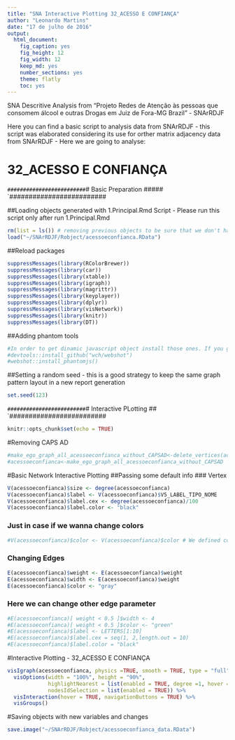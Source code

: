 ```yaml
---
title: "SNA Interactive Plotting 32_ACESSO E CONFIANÇA"
author: "Leonardo Martins"
date: "17 de julho de 2016"
output: 
  html_document: 
    fig_caption: yes
    fig_height: 12
    fig_width: 12
    keep_md: yes
    number_sections: yes
    theme: flatly
    toc: yes
---
```

SNA Descritive Analysis from "Projeto Redes de Atenção às pessoas que consomem álcool e outras Drogas em Juiz de Fora-MG   Brazil"  - SNArRDJF

Here you can find a basic script to analysis data from SNArRDJF - this script was elaborated considering its use for orther matrix adjacency data from SNArRDJF - Here we are going to analyse:

# 32_ACESSO E CONFIANÇA

`#########################
`# Basic Preparation #####
`#########################

##Loading objects generated with 1.Principal.Rmd Script - Please run this script only after run 1.Principal.Rmd
```r
rm(list = ls()) # removing previous objects to be sure that we don't have objects conflicts name
load("~/SNArRDJF/Robject/acessoeconfianca.RData")
```
##Reload packages
```r
suppressMessages(library(RColorBrewer))
suppressMessages(library(car))
suppressMessages(library(xtable))
suppressMessages(library(igraph))
suppressMessages(library(magrittr))
suppressMessages(library(keyplayer))
suppressMessages(library(dplyr))
suppressMessages(library(visNetwork))
suppressMessages(library(knitr))
suppressMessages(library(DT))
```
##Adding phantom tools
```r
#In order to get dinamic javascript object install those ones. If you get problems installing go to Stackoverflow.com and type your error to discover what to do. In some cases the libraries need to be intalled in outside R libs.
#devtools::install_github("wch/webshot")
#webshot::install_phantomjs()
```
##Setting a random seed - this is a good strategy to keep the same graph pattern layout in a new report generation
```r
set.seed(123)
```

`#########################
`# Interactive PLotting ##
`#########################

```r
knitr::opts_chunk$set(echo = TRUE)
```

#Removing CAPS AD
```r
#make_ego_graph_all_acessoeconfianca_without_CAPSAD<-delete_vertices(acessoeconfianca,V(acessoeconfianca)[V2_LABEL_ID=="q170_CAPS...CAPS.AD"])
#acessoeconfianca<-make_ego_graph_all_acessoeconfianca_without_CAPSAD
```

#Basic Network Interactive Plotting
##Passing some default info
### Vertex 
```r
V(acessoeconfianca)$size <- degree(acessoeconfianca)
V(acessoeconfianca)$label <- V(acessoeconfianca)$V5_LABEL_TIPO_NOME
V(acessoeconfianca)$label.cex <- degree(acessoeconfianca)/100
V(acessoeconfianca)$label.color <- "black"
```
### Just in case if we wanna change colors
```r
#V(acessoeconfianca)$color <- V(acessoeconfianca)$color # We defined colors in script 1.Principal.Rmd
```
### Changing Edges
```r
E(acessoeconfianca)$weight <- E(acessoeconfianca)$weight
E(acessoeconfianca)$width <- E(acessoeconfianca)$weight
E(acessoeconfianca)$color <- "gray"
```
### Here we can change other edge parameter
```r
#E(acessoeconfianca)[ weight < 0.5 ]$width <- 4
#E(acessoeconfianca)[ weight < 0.5 ]$color <- "green"
#E(acessoeconfianca)$label <- LETTERS[1:10]
#E(acessoeconfianca)$label.cex = seq(1, 2,length.out = 10)
#E(acessoeconfianca)$label.color = "black"
```
#Interactive Plotting - 32_ACESSO E CONFIANÇA
```r
visIgraph(acessoeconfianca, physics =TRUE, smooth = TRUE, type = "full", randomSeed = 123) %>%
  visOptions(width = "100%", height = "90%",
             highlightNearest = list(enabled = TRUE, degree =1, hover = TRUE),
             nodesIdSelection = list(enabled = TRUE)) %>%
  visInteraction(hover = TRUE, navigationButtons = TRUE) %>%
  visGroups()
```
#Saving objects with new variables and changes
```r
save.image("~/SNArRDJF/Robject/acessoeconfianca_data.RData") 
```

